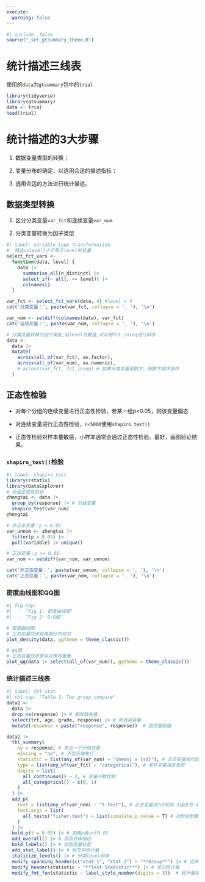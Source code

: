 ```yaml
---
execute: 
  warning: false
---
```


```r
#| include: false
source("_set_gtsummary_theme.R")
```

# 统计描述三线表

使用的`data`为`gtsummary`包中的`trial`

```r
library(tidyverse)
library(gtsummary)
data <- trial
head(trial)
```

# 统计描述的3大步骤{.unnumbered}

1.  数据变量类型的转换；

2.  变量分布的确定，以选用合适的描述指标；

3.  选用合适的方法进行统计描述。

## 数据类型转换

1.   区分分类变量`var_fct`和连续变量`var_num`

2.   分类变量转换为因子类型

```r
#| label: variable type transformation
#  筛选unique()小于等于level的变量
select_fct_vars <-
  function(data, level) {
    data |>
      summarise_all(n_distinct) |>
      select_if(~ all(. <= level)) |>
      colnames()
  }

var_fct <- select_fct_vars(data, 4) #level = 4
cat('分类变量：', paste(var_fct, collapse = ', '), '\n')

var_num <- setdiff(colnames(data), var_fct)
cat('连续变量：', paste(var_num, collapse = ', '), '\n')

# 分类变量转换为因子类型,若level为数值,可以用fct_inseq进行排序
data <-
  data |>
  mutate(
    across(all_of(var_fct), as.factor),
    across(all_of(var_num), as.numeric),
    # across(var_fct, fct_inseq) # 如果分类变量是数字，按数字顺序排序
  ) 
```

## 正态性检验

-   对每个分组的连续变量进行正态性检验，若某一组p\<0.05，则该变量偏态

-   对连续变量进行正态性检验，`n<5000`使用`shapiro_test()`

-   正态性检验对样本量敏感，小样本通常会通过正态性检验。最好，画图验证结果。

### `shapiro_test()`检验

```r
#| label: shapiro_test
library(rstatix)
library(DataExplorer)
# 分组正态性检验
zhengtai <- data |> 
  group_by(response) |> # 分组变量
  shapiro_test(var_num)
zhengtai

# 非正态变量：p < 0.05
var_unnom <- zhengtai |>
  filter(p < 0.05) |>
  pull(variable) |> unique()

# 正态变量：p >= 0.05
var_nom <- setdiff(var_num, var_unnom)

cat('非正态变量：', paste(var_unnom, collapse = ', '), '\n')
cat('正态变量：', paste(var_nom, collapse = ', '), '\n')
```

### 密度曲线图和QQ图


```r
#| fig-cap: 
#|   - "Fig 1: 密度曲线图"
#|   - "Fig 2: Q-Q图"

# 密度曲线图
# 正态变量应该是两端分布均匀
plot_density(data, ggtheme = theme_classic())

# qq图
# 正态变量应该是与对角线重叠
plot_qq(data |> select(all_of(var_num)), ggtheme = theme_classic())
```

### 统计描述三线表


```r
#| label: tbl-stat
#| tbl-cap: "Table 1: Two group compare"
data2 <- 
  data |>
  drop_na(response) |> # 剔除缺失值
  select(trt, age, grade, response) |> # 筛选自变量
  mutate(response = paste("response", response))  # 因变量赋值

data2 |>
  tbl_summary(
    by = response, # 多加一个分组变量
    missing = "no", # 不显示缺失行
    statistic = list(any_of(var_nom) ~ "{mean} ± {sd}"), # 正态变量用均值
    type = list(any_of(var_fct) ~ "categorical"), # 某些变量指定类型
    digits = list(
      all_continuous() ~ 2, # 变量小数控制
      all_categorical() ~ c(0, 1)
    )
  ) |>
  add_p(
    test = list(any_of(var_nom) ~ "t.test"), # 正态变量进行t检验 3组改为'aov'
    test.args = list(
      all_tests("fisher.test") ~ list(simulate.p.value = T) # 对检验参数进行调整,注意不能有逗号
    )
  ) |>
  bold_p(t = 0.05) |> # 加粗p值小于0.05
  add_overall() |> # 添加总体描述
  bold_labels() |> # 加粗变量标签
  add_stat_label() |> # 标签中统计量
  italicize_levels() |> # 分类level斜体
  modify_spanning_header(c("stat_1", "stat_2") ~ "**Group**") |> # 合并表头
  modify_header(statistic ~ "**Test Statistic**") |> # 显示统计量
  modify_fmt_fun(statistic ~ label_style_number(digits = 3))  # 统计量保留3位小数
```
